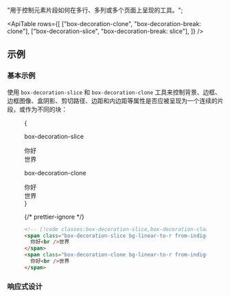 
  "用于控制元素片段如何在多行、多列或多个页面上呈现的工具。";

<ApiTable
  rows={[
    ["box-decoration-clone", "box-decoration-break: clone"],
    ["box-decoration-slice", "box-decoration-break: slice"],
  ]}
/>

## 示例

### 基本示例

使用 `box-decoration-slice` 和 `box-decoration-clone` 工具来控制背景、边框、边框图像、盒阴影、剪切路径、边距和内边距等属性是否应被呈现为一个连续的片段，或作为不同的块：

<Figure>

<Example>
  {
    <div className="grid grid-cols-1 gap-10 px-10 font-mono font-bold sm:grid-cols-2">
      <div className="flex flex-col">
        <p className="mb-3 font-mono text-sm font-medium text-gray-500 dark:text-gray-400">box-decoration-slice</p>
        <div className="font-sans text-5xl leading-none font-extrabold tracking-tight">
          <span className="bg-linear-to-r from-indigo-600 to-pink-500 box-decoration-slice px-2 leading-[3.5rem] text-white">
            你好
            <br />
            世界
          </span>
        </div>
      </div>
      <div className="flex flex-col">
        <p className="mb-3 font-mono text-sm font-medium text-gray-500 dark:text-gray-400">box-decoration-clone</p>
        <div className="font-sans text-5xl leading-none font-extrabold tracking-tight">
          <span className="bg-linear-to-r from-indigo-600 to-pink-500 box-decoration-clone px-2 leading-[3.5rem] text-white">
            你好
            <br />
            世界
          </span>
        </div>
      </div>
    </div>
  }
</Example>

{/* prettier-ignore */}
```html
<!-- [!code classes:box-decoration-slice,box-decoration-clone] -->
<span class="box-decoration-slice bg-linear-to-r from-indigo-600 to-pink-500 px-2 text-white ...">
  你好<br />世界
</span>
<span class="box-decoration-clone bg-linear-to-r from-indigo-600 to-pink-500 px-2 text-white ...">
  你好<br />世界
</span>
```

</Figure>

### 响应式设计

<ResponsiveDesign
  property="box-decoration-break"
  defaultClass="box-decoration-clone"
  featuredClass="box-decoration-slice"
/>
